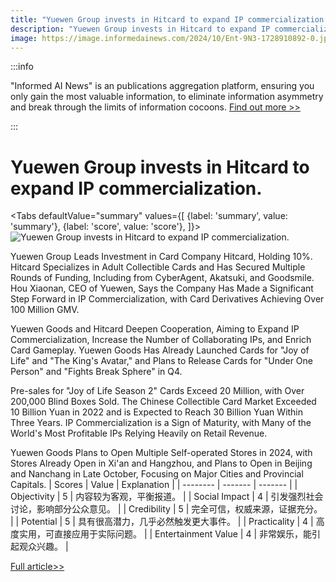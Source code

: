```yaml
---
title: "Yuewen Group invests in Hitcard to expand IP commercialization."
description: "Yuewen Group invests in Hitcard to expand IP commercialization."
image: https://image.informedainews.com/2024/10/Ent-9N3-1728910892-0.jpg
---
```



:::info

"Informed AI News" is an publications aggregation platform, ensuring you only gain the most valuable information, to eliminate information asymmetry and break through the limits of information cocoons.  [Find out more >>](/)

:::

# Yuewen Group invests in Hitcard to expand IP commercialization.


<Tabs
	defaultValue="summary"
	values={[
	{label: 'summary', value: 'summary'},
	{label: 'score', value: 'score'},
]}>
<TabItem value="summary">
<img
  src="https://image.informedainews.com/2024/10/Ent-9N3-1728910892-0.jpg"
  alt="Yuewen Group invests in Hitcard to expand IP commercialization."
/>



Yuewen Group Leads Investment in Card Company Hitcard, Holding 10%. Hitcard Specializes in Adult Collectible Cards and Has Secured Multiple Rounds of Funding, Including from CyberAgent, Akatsuki, and Goodsmile. Hou Xiaonan, CEO of Yuewen, Says the Company Has Made a Significant Step Forward in IP Commercialization, with Card Derivatives Achieving Over 100 Million GMV.

Yuewen Goods and Hitcard Deepen Cooperation, Aiming to Expand IP Commercialization, Increase the Number of Collaborating IPs, and Enrich Card Gameplay. Yuewen Goods Has Already Launched Cards for "Joy of Life" and "The King's Avatar," and Plans to Release Cards for "Under One Person" and "Fights Break Sphere" in Q4.

Pre-sales for "Joy of Life Season 2" Cards Exceed 20 Million, with Over 200,000 Blind Boxes Sold. The Chinese Collectible Card Market Exceeded 10 Billion Yuan in 2022 and is Expected to Reach 30 Billion Yuan Within Three Years. IP Commercialization is a Sign of Maturity, with Many of the World's Most Profitable IPs Relying Heavily on Retail Revenue.

Yuewen Goods Plans to Open Multiple Self-operated Stores in 2024, with Stores Already Open in Xi'an and Hangzhou, and Plans to Open in Beijing and Nanchang in Late October, Focusing on Major Cities and Provincial Capitals.
</TabItem>
<TabItem value="score">
	| Scores     | Value   | Explanation |
	| -------- | ------- | ------- |
	| Objectivity  | 5    | 内容较为客观，平衡报道。    |
	| Social Impact | 4     | 引发强烈社会讨论，影响部分公众意见。    |
	| Credibility    | 5    | 完全可信，权威来源，证据充分。    |
	| Potential    | 5    | 具有很高潜力，几乎必然触发更大事件。    |
	| Practicality    | 4    | 高度实用，可直接应用于实际问题。    |
	| Entertainment Value    | 4    | 非常娱乐，能引起观众兴趣。    |
</TabItem>
</Tabs>

[Full article>>](https://www.36kr.com/p/2984911796559879)
